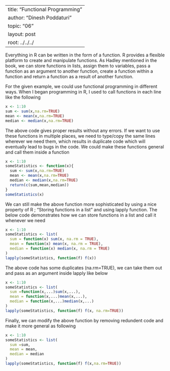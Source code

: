 
---
title: "Functional Programming"
author: "Dinesh Poddaturi"
topic: "06"
layout: post
root: ../../../
---
Everything in R can be written in the form of a function. R provides a flexible platform to create and manipulate functions. As Hadley mentioned in the book, we can store functions in lists, assign them to variables, pass a function as an argument to another function, create a function within a function and return a function as a result of another function.

For the given example, we could use functional programming in different ways. When I began programming in R, I used to call functions in each line like the following 

```r
x <- 1:10
sum <- sum(x,na.rm=TRUE)
mean <- mean(x,na.rm=TRUE)
median <- median(x,na.rm=TRUE)
```
The above code gives proper results without any errors. If we want to use these functions in multiple places, we need to type/copy the same lines wherever we need them, which results in duplicate code which will eventually lead to bugs in the code. We could make these functions general and call them inside a function
```r
x <- 1:10
someStatistics <- function(x){
  sum <- sum(x,na.rm=TRUE)
  mean <- mean(x,na.rm=TRUE)
  median <- median(x,na.rm=TRUE)
  return(c(sum,mean,median))
}
someStatistics(x)
```
We can still make the above function more sophisticated by using a nice property of R ; "Storing functions in a list" and using lapply function.
The below code demonstrates how we can store functions in a list and call it whenever we need
```r
x <- 1:10
someStatistics <- list(
  sum = function(x) sum(x, na.rm = TRUE),
  mean = function(x) mean(x, na.rm = TRUE),
  median = function(x) median(x, na.rm = TRUE)
)
lapply(someStatistics, function(f) f(x))
```
The above code has some duplicates (na.rm=TRUE), we can take them out and pass as an argument inside lapply like below

```r
x <- 1:10
someStatistics <- list(
  sum =function(x,...)sum(x,...),
  mean = function(x,...)mean(x,...),
  median = function(x,...)median(x,...)
)
lapply(someStatistics, function(f) f(x, na.rm=TRUE))
```
Finally, we can modify the above function by removing redundent code and make it more general as following

```r
x <- 1:10
someStatistics <- list(
  sum =sum,
  mean = mean,
  median = median
)
lapply(someStatistics, function(f) f(x,na.rm=TRUE))
```
